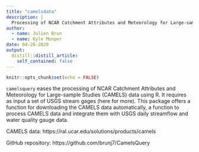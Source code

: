 ```yaml
---
title: "camelsdata"
description: |
  Processing of NCAR Catchment Attributes and Meteorology for Large-sample Studies (CAMELS) data using R.
author:
  - name: Julien Brun
  - name: Kyle Monper
date: 04-20-2020
output:
  distill::distill_article:
    self_contained: false
---
```



```r
knitr::opts_chunk$set(echo = FALSE)
```

`camelsquery` eases the processing of NCAR Catchment Attributes and Meteorology for Large-sample Studies (CAMELS) data using R. It requires as input a set of USGS stream gages (here for more). This package offers a function for downloading the CAMELS data automatically, a function to process CAMELS data and integrate them with USGS daily streamflow and water quality gauge data.

CAMELS data: https://ral.ucar.edu/solutions/products/camels

GitHub repository: https://github.com/brunj7/CamelsQuery


